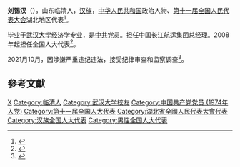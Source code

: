 '''刘锡汉'''（{{bd|1954年|12月||catIdx=Liu刘}}），山东临清人，[[汉族|汉族]]，[[中华人民共和国|中华人民共和国]]政治人物、[[第十一届全国人民代表大会|第十一届全国人民代表大会]]湖北地区代表<ref>{{cite web|author=新华网|title=第十一届全国人大代表|url=http://news.xinhuanet.com/ziliao/2008-03/03/content_7708230.htm?node=36628|publisher=新华网|accessdate=2014-01-07|archive-date=2014-01-10|archive-url=https://web.archive.org/web/20140110211415/http://news.xinhuanet.com/ziliao/2008-03/03/content_7708230.htm?node=36628|dead-url=no}}</ref>。

毕业于[[武汉大学|武汉大学]]经济学专业，是[[中共|中共]]党员。担任中国长江航运集团总经理。2008年起担任全国人大代表<ref>{{cite news|title=全国人大代表信息-刘锡汉|url=http://210.82.31.1:8084/delegate/viewDelegate.action?dbid=111577|accessdate=2013-04-05|newspaper=全国人大网|archive-url=https://web.archive.org/web/20140505055248/http://www.npc.gov.cn/delegate/viewDelegate.action?dbid=111577|archive-date=2014-05-05|dead-url=yes}}</ref>。

2021月10月，因涉嫌严重违纪违法，接受纪律审查和监察调查<ref>{{cite web|title=原中央企业专职外部董事刘锡汉接受纪律审查和监察调查|url=https://www.ccdi.gov.cn/yaowen/202110/t20211029_253183.html|work=中央纪委国家监委网站|accessdate=2021-10-30|archive-date=2021-11-01|archive-url=https://web.archive.org/web/20211101010140/https://www.ccdi.gov.cn/yaowen/202110/t20211029_253183.html|dead-url=no}}</ref>。

==參考文獻==
{{reflist}}

{{中共十九大以来的反腐败工作}}

{{DEFAULTSORT:Liu刘}}
[[Category:刘姓|X]]
[[Category:临清人|Category:临清人]]
[[Category:武汉大学校友|Category:武汉大学校友]]
[[Category:中国共产党党员_(1974年入党)|Category:中国共产党党员 (1974年入党)]]
[[Category:第十一届全国人大代表|Category:第十一届全国人大代表]]
[[Category:湖北省全國人民代表大會代表|Category:湖北省全國人民代表大會代表]]
[[Category:汉族全国人大代表|Category:汉族全国人大代表]]
[[Category:男性全国人大代表|Category:男性全国人大代表]]